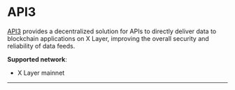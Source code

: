 # API3

[API3](https://api3.org/ "API3") provides a decentralized solution for APIs to directly deliver data to blockchain applications on X Layer, improving the overall security and reliability of data feeds.

**Supported network**: 
- X Layer mainnet
---
